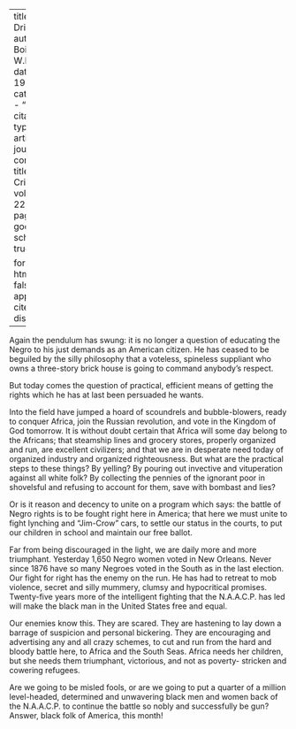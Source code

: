 
---
title: 'The Drive'
author: Du Bois, W.E.B.
date: May 1922
categories: 
  - ""
citation: 
  type: article-journal
  container-title: The Crisis
  volume: 22
  issue: 1
  page: 8
google-scholar: true

format:
  html:
    toc: false
    appendix-cite-as: display
---


Again the pendulum has swung: it is no longer a question of educating the Negro to his just demands as an American citizen. He has ceased to be beguiled by the silly philosophy that a voteless, spineless suppliant who owns a three-story brick house is going to command anybody's respect.

But today comes the question of practical, efficient means of getting the rights which he has at last been persuaded he wants.

Into the field have jumped a hoard of scoundrels and bubble-blowers, ready to conquer Africa, join the Russian revolution, and vote in the Kingdom of God tomorrow. It is without doubt certain that Africa will some day belong to the Africans; that steamship lines and grocery stores, properly organized and run, are excellent civilizers; and that we are in desperate need today of organized industry and organized righteousness. But what are the practical steps to these things? By yelling? By pouring out invective and vituperation against all white folk? By collecting the pennies of the ignorant poor in shovelsful and refusing to account for them, save with bombast and lies?

Or is it reason and decency to unite on a program which says: the battle of Negro rights is to be fought right here in America; that here we must unite to fight lynching and "Jim-Crow" cars, to settle our status in the courts, to put our children in school and maintain our free ballot.

Far from being discouraged in the light, we are daily more and more triumphant. Yesterday 1,650 Negro women voted in New Orleans. Never since 1876 have so many Negroes voted in the South as in the last election. Our fight for right has the enemy on the run. He has had to retreat to mob violence, secret and silly mummery, clumsy and hypocritical promises. Twenty-five years more of the intelligent fighting that the N.A.A.C.P. has led will make the black man in the United States free and equal.

Our enemies know this. They are scared. They are hastening to lay down a barrage of suspicion and personal bickering. They are encouraging and advertising any and all crazy schemes, to cut and run from the hard and bloody battle here, to Africa and the South Seas. Africa needs her children, but she needs them triumphant, victorious, and not as poverty-
stricken and cowering refugees.

Are we going to be misled fools, or are we going to put a quarter of a million level-headed, determined and unwavering black men and women back of the N.A.A.C.P. to continue the battle so nobly and successfully be­ gun? Answer, black folk of America, this month!

